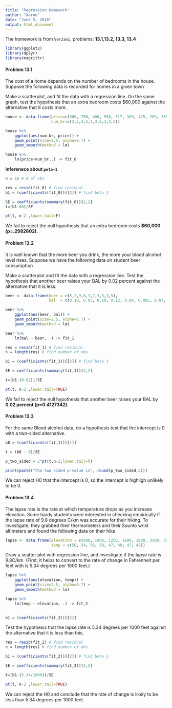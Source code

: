```yaml
---
title: "Regression Homework"
author: "Aaron"
date: "June 5, 2016"
output: html_document
---
```


The homework is from `Verzani`, problems: **13.1,13.2, 13.3, 13.4**

```r

library(ggplot2)
library(dplyr)
library(magrittr)

```


#### Problem 13.1

The cost of a home depends on the number of bedrooms in the house. Suppose the following data is recorded for homes in a given town

Make a scatterplot, and fit the data with a regression line. On the same graph, test the hypothesis that an extra bedroom costs $60,000 against the alternative that it costs more.


```r

house <- data.frame(price=c(300, 250, 400, 550, 317, 389, 425, 289, 389, 559), 
                    num_br=c(3,3,4,5,4,3,6,3,4,5))

house %>% 
    ggplot(aes(num_br, price)) +
    geom_point(size=2.5, alpha=0.7) + 
    geom_smooth(method = lm)

house %>% 
    lm(price~num_br,.) -> fit_0

```

**Inferenece about `peta-1`**

```r
n = 10 # # of obs

res = resid(fit_0) # find residual 
b1 = (coefficients(fit_0))[[2]] # find beta 1

SE = coefficients(summary(fit_0))[2,2]
t=(b1-60)/SE

pt(t, n-2 ,lower.tail=F)

```

We fail to reject the null hypothesis that an extra bedroom costs **$60,000 (p=.2982602).**

#### Problem 13.2

It is well known that the more beer you drink, the more your blood alcohol level rises. Suppose we have the following data on student beer consumption

Make a scatterplot and fit the data with a regression line. Test the hypothesis that another beer raises your BAL by 0.02 percent against the alternative that it is less.

```r

beer <- data.frame(beer = c(5,2,9,8,3,7,3,5,3,5), 
                   bal  = c(0.10, 0.03, 0.19, 0.12, 0.04, 0.095, 0.07, 0.06, 0.02, 0.05))

beer %>% 
    ggplot(aes(beer, bal)) +
    geom_point(size=2.5, alpha=0.7) + 
    geom_smooth(method = lm)

beer %>% 
    lm(bal ~ beer, .) -> fit_1

```


```r

res = resid(fit_1) # find residual 
n = length(res) # find number of obs

b1 = (coefficients(fit_1))[[2]] # find beta 1

SE = coefficients(summary(fit_1))[2,2]

t=(b1-(0.02))/SE

pt(t, n-2 ,lower.tail=TRUE)

```

We fail to reject the null hypothesis that another beer raises your BAL by **0.02 percent (p=0.4127342).**

#### Problem 13.3

For the same Blood alcohol data, do a hypothesis test that the intercept is 0 with a two-sided alternative.

```r
b0 = (coefficients(fit_1))[[1]]

t = (b0 - 0)/SE

p_two_sided = 2*pt(t,n-2,lower.tail=T)

print(paste("the two sided p-value is", round(p_two_sided,5)))

```

We can reject H0 that the intercept is 0, so the intercept is highligh unlikely to be 0.


#### Problem 13.4

The lapse rate is the rate at which temperature drops as you increase elevation. Some hardy students were interested in checking empirically if the lapse rate of 9.8 degrees C/km was accurate for their hiking. To investigate, they grabbed their thermometers and their Suunto wrist altimeters and found the following data on their hike

```r

lapse <- data.frame(elevation = c(600, 1000, 1250, 1600, 1800, 2100, 2500, 2900), 
                    temp = c(56, 54, 56, 50, 47, 49, 47, 45))

```

Draw a scatter plot with regression line, and investigate if the lapse rate is 9.8C/km. (First, it helps to convert to the rate of change in Fahrenheit per feet with is 5.34 degrees per 1000 feet.) 

```r

lapse %>% 
    ggplot(aes(elevation, temp)) +
    geom_point(size=2.5, alpha=0.7) + 
    geom_smooth(method = lm)

lapse %>% 
    lm(temp ~ elevation, .) -> fit_2
     

b1 = (coefficients(fit_2))[[2]]

```

Test the hypothesis that the lapse rate is 5.34 degrees per 1000 feet against the alternative that it is less than this.

```r

res = resid(fit_2) # find residual 
n = length(res) # find number of obs

b1 = (coefficients(fit_2))[[2]] # find beta 1

SE = coefficients(summary(fit_2))[2,2]

t=(b1-(5.34/1000))/SE

pt(t, n-2 ,lower.tail=TRUE)

```

We can reject the H0 and conclude that the rate of change is likely to be less than 5.34 degrees per 1000 feet. 